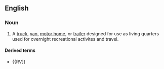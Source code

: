 ==English==

===Noun===
{{en-noun|sg=[[recreational vehicle]]}}

# {{North America}} A [[truck]], [[van]], [[motor home]], or [[trailer]] designed for use as living quarters used for overnight recreational activites and travel.

====Derived terms====
*{{RV]]